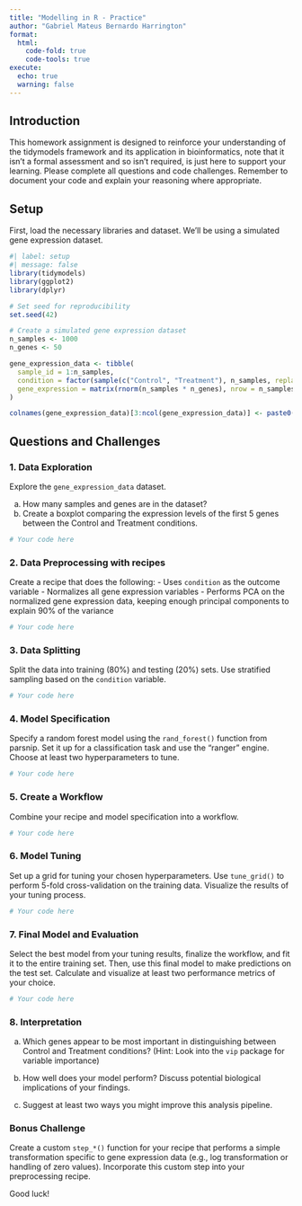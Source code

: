 ```yaml
---
title: "Modelling in R - Practice"
author: "Gabriel Mateus Bernardo Harrington"
format: 
  html:
    code-fold: true
    code-tools: true
execute:
  echo: true
  warning: false
---
```


## Introduction

This homework assignment is designed to reinforce your understanding of the tidymodels framework and its application in bioinformatics, note that it isn't a formal assessment and so isn't required, is just here to support your learning. 
Please complete all questions and code challenges. 
Remember to document your code and explain your reasoning where appropriate.

## Setup

First, load the necessary libraries and dataset. We'll be using a simulated gene expression dataset.

```r
#| label: setup
#| message: false
library(tidymodels)
library(ggplot2)
library(dplyr)

# Set seed for reproducibility
set.seed(42)

# Create a simulated gene expression dataset
n_samples <- 1000
n_genes <- 50

gene_expression_data <- tibble(
  sample_id = 1:n_samples,
  condition = factor(sample(c("Control", "Treatment"), n_samples, replace = TRUE)),
  gene_expression = matrix(rnorm(n_samples * n_genes), nrow = n_samples)
)

colnames(gene_expression_data)[3:ncol(gene_expression_data)] <- paste0("gene_", 1:n_genes)
```

## Questions and Challenges

### 1. Data Exploration

Explore the `gene_expression_data` dataset. 

a) How many samples and genes are in the dataset?
b) Create a boxplot comparing the expression levels of the first 5 genes between the Control and Treatment conditions.

```r
# Your code here
```

### 2. Data Preprocessing with recipes

Create a recipe that does the following:
- Uses `condition` as the outcome variable
- Normalizes all gene expression variables
- Performs PCA on the normalized gene expression data, keeping enough principal components to explain 90% of the variance

```r
# Your code here
```

### 3. Data Splitting

Split the data into training (80%) and testing (20%) sets. Use stratified sampling based on the `condition` variable.

```r
# Your code here
```

### 4. Model Specification

Specify a random forest model using the `rand_forest()` function from parsnip. Set it up for a classification task and use the "ranger" engine. Choose at least two hyperparameters to tune.

```r
# Your code here
```

### 5. Create a Workflow

Combine your recipe and model specification into a workflow.

```r
# Your code here
```

### 6. Model Tuning

Set up a grid for tuning your chosen hyperparameters. Use `tune_grid()` to perform 5-fold cross-validation on the training data. Visualize the results of your tuning process.

```r
# Your code here
```

### 7. Final Model and Evaluation

Select the best model from your tuning results, finalize the workflow, and fit it to the entire training set. Then, use this final model to make predictions on the test set. Calculate and visualize at least two performance metrics of your choice.

```r
# Your code here
```

### 8. Interpretation

a) Which genes appear to be most important in distinguishing between Control and Treatment conditions? (Hint: Look into the `vip` package for variable importance)

b) How well does your model perform? Discuss potential biological implications of your findings.

c) Suggest at least two ways you might improve this analysis pipeline.

### Bonus Challenge

Create a custom `step_*()` function for your recipe that performs a simple transformation specific to gene expression data (e.g., log transformation or handling of zero values). Incorporate this custom step into your preprocessing recipe.

Good luck!